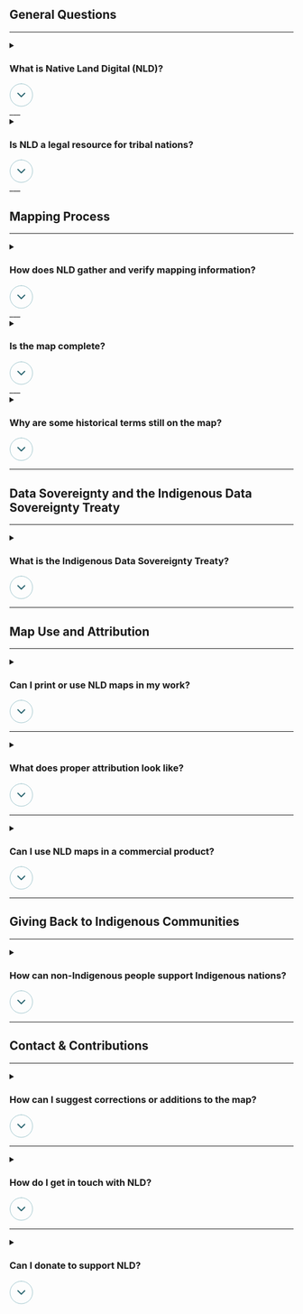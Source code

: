 ## General Questions

___

<details>
  <summary className="flex items-center">
    <h3 className="inline">What is Native Land Digital (NLD)?</h3>
    <svg className="ml-auto mt-4" width="42" height="42" viewBox="0 0 42 42" fill="none" xmlns="http://www.w3.org/2000/svg">
      <rect x="1" y="1" width="40" height="40" rx="20" stroke="#A0C6CD" stroke-linecap="round" stroke-linejoin="round"/>
      <path d="M26.2929 17.293C26.6834 16.9024 27.3164 16.9024 27.707 17.293C28.0975 17.6835 28.0975 18.3165 27.707 18.707L21.707 24.707C21.3164 25.0975 20.6834 25.0975 20.2929 24.707L14.2929 18.707C13.9024 18.3165 13.9024 17.6835 14.2929 17.293C14.6834 16.9024 15.3164 16.9024 15.707 17.293L20.9999 22.5859L26.2929 17.293Z" fill="#29646F"/>
    </svg>
  </summary>

  Native Land Digital (NLD) is an Indigenous-led non-profit organization that provides a digital map of Indigenous territories, languages, and treaties globally. Our goal is to support education, awareness, and research while respecting Indigenous data sovereignty. 
</details>
___

<details>
  <summary className="flex items-center">
    <h3 className="inline">Is NLD a legal resource for tribal nations?</h3>
    <svg className="ml-auto mt-4" width="42" height="42" viewBox="0 0 42 42" fill="none" xmlns="http://www.w3.org/2000/svg">
      <rect x="1" y="1" width="40" height="40" rx="20" stroke="#A0C6CD" stroke-linecap="round" stroke-linejoin="round"/>
      <path d="M26.2929 17.293C26.6834 16.9024 27.3164 16.9024 27.707 17.293C28.0975 17.6835 28.0975 18.3165 27.707 18.707L21.707 24.707C21.3164 25.0975 20.6834 25.0975 20.2929 24.707L14.2929 18.707C13.9024 18.3165 13.9024 17.6835 14.2929 17.293C14.6834 16.9024 15.3164 16.9024 15.707 17.293L20.9999 22.5859L26.2929 17.293Z" fill="#29646F"/>
    </svg>
  </summary>

No. NLD does not claim to be a legal resource for Indigenous or tribal nations. Our maps and data are meant for educational and reference purposes only and should not be used for legal claims, land disputes, or governmental decision-making. We encourage users to consult Indigenous governments and legal experts for authoritative information.
</details>
___

## Mapping Process

___

<details>
  <summary className="flex items-center">
    <h3 className="inline">How does NLD gather and verify mapping information?</h3>
    <svg className="ml-auto mt-4" width="42" height="42" viewBox="0 0 42 42" fill="none" xmlns="http://www.w3.org/2000/svg">
      <rect x="1" y="1" width="40" height="40" rx="20" stroke="#A0C6CD" stroke-linecap="round" stroke-linejoin="round"/>
      <path d="M26.2929 17.293C26.6834 16.9024 27.3164 16.9024 27.707 17.293C28.0975 17.6835 28.0975 18.3165 27.707 18.707L21.707 24.707C21.3164 25.0975 20.6834 25.0975 20.2929 24.707L14.2929 18.707C13.9024 18.3165 13.9024 17.6835 14.2929 17.293C14.6834 16.9024 15.3164 16.9024 15.707 17.293L20.9999 22.5859L26.2929 17.293Z" fill="#29646F"/>
    </svg>
  </summary>

Our mapping process prioritizes Elder knowledge as the most important source of information. We then seek at least three additional confirmations from Indigenous communities, scholars, or historical records. When knowledge of an area is contradictory, we respect and include all Indigenous perspectives, recognizing that different families, sub-tribes, and tribes may hold diverse histories. We emphasize multi- and pluriversal storytelling, acknowledging that no single way of knowing is definitive.
</details>
___

<details>
  <summary className="flex items-center">
    <h3 className="inline">Is the map complete?</h3>
    <svg className="ml-auto mt-4" width="42" height="42" viewBox="0 0 42 42" fill="none" xmlns="http://www.w3.org/2000/svg">
      <rect x="1" y="1" width="40" height="40" rx="20" stroke="#A0C6CD" stroke-linecap="round" stroke-linejoin="round"/>
      <path d="M26.2929 17.293C26.6834 16.9024 27.3164 16.9024 27.707 17.293C28.0975 17.6835 28.0975 18.3165 27.707 18.707L21.707 24.707C21.3164 25.0975 20.6834 25.0975 20.2929 24.707L14.2929 18.707C13.9024 18.3165 13.9024 17.6835 14.2929 17.293C14.6834 16.9024 15.3164 16.9024 15.707 17.293L20.9999 22.5859L26.2929 17.293Z" fill="#29646F"/>
    </svg>
  </summary>

No, our map is a work in progress and is continuously updated and refined. There are many Indigenous nations, communities, and languages yet to be added. If an area appears "empty," it does not mean there are no Indigenous peoples there—it simply means we have not yet connected with the people of those lands or waters. We are actively working to expand and improve our database.
</details>
___

<details>
  <summary className="flex items-center">
    <h3 className="inline">Why are some historical terms still on the map?</h3>
    <svg className="ml-auto mt-4" width="42" height="42" viewBox="0 0 42 42" fill="none" xmlns="http://www.w3.org/2000/svg">
      <rect x="1" y="1" width="40" height="40" rx="20" stroke="#A0C6CD" stroke-linecap="round" stroke-linejoin="round"/>
      <path d="M26.2929 17.293C26.6834 16.9024 27.3164 16.9024 27.707 17.293C28.0975 17.6835 28.0975 18.3165 27.707 18.707L21.707 24.707C21.3164 25.0975 20.6834 25.0975 20.2929 24.707L14.2929 18.707C13.9024 18.3165 13.9024 17.6835 14.2929 17.293C14.6834 16.9024 15.3164 16.9024 15.707 17.293L20.9999 22.5859L26.2929 17.293Z" fill="#29646F"/>
    </svg>
  </summary>

We are in the ongoing process of removing harmful Western anthropologies and colonial histories that use trauma-inducing language. This work takes time as we carefully review and replace outdated terminology with respectful and accurate Indigenous narratives. We appreciate your patience and support as we continue this important effort.
</details>

___

## Data Sovereignty and the Indigenous Data Sovereignty Treaty

___

<details>
  <summary className="flex items-center">
    <h3 className="inline">What is the Indigenous Data Sovereignty Treaty?</h3>
    <svg className="ml-auto mt-4" width="42" height="42" viewBox="0 0 42 42" fill="none" xmlns="http://www.w3.org/2000/svg">
      <rect x="1" y="1" width="40" height="40" rx="20" stroke="#A0C6CD" stroke-linecap="round" stroke-linejoin="round"/>
      <path d="M26.2929 17.293C26.6834 16.9024 27.3164 16.9024 27.707 17.293C28.0975 17.6835 28.0975 18.3165 27.707 18.707L21.707 24.707C21.3164 25.0975 20.6834 25.0975 20.2929 24.707L14.2929 18.707C13.9024 18.3165 13.9024 17.6835 14.2929 17.293C14.6834 16.9024 15.3164 16.9024 15.707 17.293L20.9999 22.5859L26.2929 17.293Z" fill="#29646F"/>
    </svg>
  </summary>

The Indigenous Data Sovereignty Treaty outlines principles for the ethical collection, storage, and sharing of Indigenous data. It aligns with Indigenous governance values and reinforces Indigenous peoples' right to control their own data. More details can be found [here](https://api-docs.native-land.ca/).
</details>

___

## Map Use and Attribution

___

<details>
  <summary className="flex items-center">
    <h3 className="inline">Can I print or use NLD maps in my work?</h3>
    <svg className="ml-auto mt-4" width="42" height="42" viewBox="0 0 42 42" fill="none" xmlns="http://www.w3.org/2000/svg">
      <rect x="1" y="1" width="40" height="40" rx="20" stroke="#A0C6CD" stroke-linecap="round" stroke-linejoin="round"/>
      <path d="M26.2929 17.293C26.6834 16.9024 27.3164 16.9024 27.707 17.293C28.0975 17.6835 28.0975 18.3165 27.707 18.707L21.707 24.707C21.3164 25.0975 20.6834 25.0975 20.2929 24.707L14.2929 18.707C13.9024 18.3165 13.9024 17.6835 14.2929 17.293C14.6834 16.9024 15.3164 16.9024 15.707 17.293L20.9999 22.5859L26.2929 17.293Z" fill="#29646F"/>
    </svg>
  </summary>

Yes, but with conditions. You may print or use our maps for educational, research, or non-commercial purposes as long as you:

*   Provide proper attribution to Native Land Digital.
*   Include a link back to our [website](https://native-land.ca/).
*   Do not use our maps for monetary gain or commercial purposes.
</details>

___

<details>
  <summary className="flex items-center">
    <h3 className="inline">What does proper attribution look like?</h3>
    <svg className="ml-auto mt-4" width="42" height="42" viewBox="0 0 42 42" fill="none" xmlns="http://www.w3.org/2000/svg">
      <rect x="1" y="1" width="40" height="40" rx="20" stroke="#A0C6CD" stroke-linecap="round" stroke-linejoin="round"/>
      <path d="M26.2929 17.293C26.6834 16.9024 27.3164 16.9024 27.707 17.293C28.0975 17.6835 28.0975 18.3165 27.707 18.707L21.707 24.707C21.3164 25.0975 20.6834 25.0975 20.2929 24.707L14.2929 18.707C13.9024 18.3165 13.9024 17.6835 14.2929 17.293C14.6834 16.9024 15.3164 16.9024 15.707 17.293L20.9999 22.5859L26.2929 17.293Z" fill="#29646F"/>
    </svg>
  </summary>

If you use our maps, please include the following credit line:

<div class="border-l-4 nld-border-brown-500 nld-bg-brown-50 p-4 mt-4">
  <div class="uppercase nld-text-brown-500 nld-font-jost nld-font-h5">Attribution</div>

  Map data provided by Native Land Digital (https://native-land.ca/). Used with permission for educational and non-commercial purposes.
</div>
</details>

___

<details>
  <summary className="flex items-center">
    <h3 className="inline">Can I use NLD maps in a commercial product?</h3>
    <svg className="ml-auto mt-4" width="42" height="42" viewBox="0 0 42 42" fill="none" xmlns="http://www.w3.org/2000/svg">
      <rect x="1" y="1" width="40" height="40" rx="20" stroke="#A0C6CD" stroke-linecap="round" stroke-linejoin="round"/>
      <path d="M26.2929 17.293C26.6834 16.9024 27.3164 16.9024 27.707 17.293C28.0975 17.6835 28.0975 18.3165 27.707 18.707L21.707 24.707C21.3164 25.0975 20.6834 25.0975 20.2929 24.707L14.2929 18.707C13.9024 18.3165 13.9024 17.6835 14.2929 17.293C14.6834 16.9024 15.3164 16.9024 15.707 17.293L20.9999 22.5859L26.2929 17.293Z" fill="#29646F"/>
    </svg>
  </summary>

No. Native Land Digital maps cannot be used in commercial products, including for-profit books, applications, merchandise, or paid services. If you wish to discuss potential collaborations, please contact us.

</details>

___

## Giving Back to Indigenous Communities

___

<details>
  <summary className="flex items-center">
    <h3 className="inline">How can non-Indigenous people support Indigenous nations?</h3>
    <svg className="ml-auto mt-4" width="42" height="42" viewBox="0 0 42 42" fill="none" xmlns="http://www.w3.org/2000/svg">
      <rect x="1" y="1" width="40" height="40" rx="20" stroke="#A0C6CD" stroke-linecap="round" stroke-linejoin="round"/>
      <path d="M26.2929 17.293C26.6834 16.9024 27.3164 16.9024 27.707 17.293C28.0975 17.6835 28.0975 18.3165 27.707 18.707L21.707 24.707C21.3164 25.0975 20.6834 25.0975 20.2929 24.707L14.2929 18.707C13.9024 18.3165 13.9024 17.6835 14.2929 17.293C14.6834 16.9024 15.3164 16.9024 15.707 17.293L20.9999 22.5859L26.2929 17.293Z" fill="#29646F"/>
    </svg>
  </summary>

Supporting Indigenous nations goes beyond financial contributions. Here are some meaningful ways to engage:

<div className="w-3/5 m-auto grid grid-cols-1 md:grid-cols-2 gap-4 mt-4">
  <div className="nld-bg-grey-50 rounded-xl p-4 text-center">
    <div className="nld-text-md font-semibold nld-text-teal-500">Listen and Learn</div>
    <div className="mt-2.5 nld-text-md nld-text-grey-500">Educate yourself on Indigenous histories, languages, and current issues by engaging with Indigenous-created resources.</div>
  </div>
  <div className="nld-bg-grey-50 rounded-xl p-4 text-center">
    <div className="nld-text-md font-semibold nld-text-teal-500">Acknowledge and Respect</div>
    <div className="mt-2.5 nld-text-md nld-text-grey-500">When on Indigenous lands, recognize the original caretakers, respect their protocols, and seek permission where necessary.</div>
  </div>
</div>
<div className="w-full m-auto grid grid-cols-1 md:grid-cols-3 gap-4 mt-4">
  <div className="nld-bg-grey-50 rounded-xl p-4 text-center">
    <div className="nld-text-md font-semibold nld-text-teal-500">Amplify Indigenous Voices</div>
    <div className="mt-2.5 nld-text-md nld-text-grey-500">Share Indigenous perspectives and work with others to elevate Indigenous-led initiatives.</div>
  </div>
  <div className="nld-bg-grey-50 rounded-xl p-4 text-center">
    <div className="nld-text-md font-semibold nld-text-teal-500">Build Relationships</div>
    <div className="mt-2.5 nld-text-md nld-text-grey-500">Engage with local Indigenous communities in ethical, respectful, and reciprocal ways, rather than simply extracting knowledge.</div>
  </div>
  <div className="nld-bg-grey-50 rounded-xl p-4 text-center">
    <div className="nld-text-md font-semibold nld-text-teal-500">Advocate and Act</div>
    <div className="mt-2.5 nld-text-md nld-text-grey-500">Support Indigenous-led movements, policies, and efforts that uphold Indigenous sovereignty and land rights.</div>
  </div>
</div>
<div className="w-4/5 m-auto grid grid-cols-1 md:grid-cols-2 gap-4 mt-4">
  <div className="nld-bg-grey-50 rounded-xl p-4 text-center">
    <div className="nld-text-md font-semibold nld-text-teal-500">Support Indigenous Businesses and Artists</div>
    <div className="mt-2.5 nld-text-md nld-text-grey-500">Purchase from Indigenous-owned businesses, artisans, and knowledge keepers to directly invest in Indigenous economies.</div>
  </div>
  <div className="nld-bg-grey-50 rounded-xl p-4 text-center">
    <div className="nld-text-md font-semibold nld-text-teal-500">Volunteer Time and Skills</div>
    <div className="mt-2.5 nld-text-md nld-text-grey-500">Offer expertise in areas such as research, technology, and advocacy, where requested and appropriate.</div>
  </div>
</div>

True allyship requires ongoing learning and action—support Indigenous knowledge and leadership in ways that center Indigenous agency and sovereignty.
</details>

___

## Contact & Contributions

___


<details>
  <summary className="flex items-center">
    <h3 className="inline">How can I suggest corrections or additions to the map?</h3>
    <svg className="ml-auto mt-4" width="42" height="42" viewBox="0 0 42 42" fill="none" xmlns="http://www.w3.org/2000/svg">
      <rect x="1" y="1" width="40" height="40" rx="20" stroke="#A0C6CD" stroke-linecap="round" stroke-linejoin="round"/>
      <path d="M26.2929 17.293C26.6834 16.9024 27.3164 16.9024 27.707 17.293C28.0975 17.6835 28.0975 18.3165 27.707 18.707L21.707 24.707C21.3164 25.0975 20.6834 25.0975 20.2929 24.707L14.2929 18.707C13.9024 18.3165 13.9024 17.6835 14.2929 17.293C14.6834 16.9024 15.3164 16.9024 15.707 17.293L20.9999 22.5859L26.2929 17.293Z" fill="#29646F"/>
    </svg>
  </summary>

We welcome feedback from Indigenous communities, researchers, and individuals. If you see any errors or omissions, please submit your suggestions to **nations@native-land.ca.**
</details>

___

<details>
  <summary className="flex items-center">
    <h3 className="inline">How do I get in touch with NLD?</h3>
    <svg className="ml-auto mt-4" width="42" height="42" viewBox="0 0 42 42" fill="none" xmlns="http://www.w3.org/2000/svg">
      <rect x="1" y="1" width="40" height="40" rx="20" stroke="#A0C6CD" stroke-linecap="round" stroke-linejoin="round"/>
      <path d="M26.2929 17.293C26.6834 16.9024 27.3164 16.9024 27.707 17.293C28.0975 17.6835 28.0975 18.3165 27.707 18.707L21.707 24.707C21.3164 25.0975 20.6834 25.0975 20.2929 24.707L14.2929 18.707C13.9024 18.3165 13.9024 17.6835 14.2929 17.293C14.6834 16.9024 15.3164 16.9024 15.707 17.293L20.9999 22.5859L26.2929 17.293Z" fill="#29646F"/>
    </svg>
  </summary>

<div className="w-3/5 m-auto grid grid-cols-1 md:grid-cols-2 gap-4 mt-4">
  <div className="nld-bg-grey-50 rounded-xl p-4 text-center">
    <div className="nld-text-md font-semibold nld-text-teal-500">Research Inquiries and Feedback</div>
    <div className="mt-2.5 nld-text-md nld-text-grey-500">research@native-land.ca</div>
  </div>
  <div className="nld-bg-grey-50 rounded-xl p-4 text-center">
    <div className="nld-text-md font-semibold nld-text-teal-500">Report Broken Links and Website Malfunction</div>
    <div className="mt-2.5 nld-text-md nld-text-grey-500">report-bugs@native-land.ca</div>
  </div>
  <div className="nld-bg-grey-50 rounded-xl p-4 text-center">
    <div className="nld-text-md font-semibold nld-text-teal-500">Partnerships and Collaborations</div>
    <div className="mt-2.5 nld-text-md nld-text-grey-500">collaborations@native-land.ca</div>
  </div>
  <div className="nld-bg-grey-50 rounded-xl p-4 text-center">
    <div className="nld-text-md font-semibold nld-text-teal-500">Media and Communications</div>
    <div className="mt-2.5 nld-text-md nld-text-grey-500">media@native-land.ca</div>
  </div>
</div>
</details>

___

<details>
  <summary className="flex items-center">
    <h3 className="inline">Can I donate to support NLD?</h3>
    <svg className="ml-auto mt-4" width="42" height="42" viewBox="0 0 42 42" fill="none" xmlns="http://www.w3.org/2000/svg">
      <rect x="1" y="1" width="40" height="40" rx="20" stroke="#A0C6CD" stroke-linecap="round" stroke-linejoin="round"/>
      <path d="M26.2929 17.293C26.6834 16.9024 27.3164 16.9024 27.707 17.293C28.0975 17.6835 28.0975 18.3165 27.707 18.707L21.707 24.707C21.3164 25.0975 20.6834 25.0975 20.2929 24.707L14.2929 18.707C13.9024 18.3165 13.9024 17.6835 14.2929 17.293C14.6834 16.9024 15.3164 16.9024 15.707 17.293L20.9999 22.5859L26.2929 17.293Z" fill="#29646F"/>
    </svg>
  </summary>

Yes! Donations help us continue our work and maintain the integrity of our platform. You can donate through our [Patreon](https://www.patreon.com/nativeland/about?).
</details>

